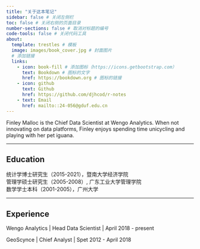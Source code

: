 ```yaml
---
title: "关于这本笔记"
sidebar: false # 关闭左侧栏
toc: false # 关闭右侧的页面目录
number-sections: false # 取消对标题的编号
code-tools: false # 关闭代码工具
about:
  template: trestles # 模板
  image: images/book_cover.jpg # 封面图片
  # 添加链接
  links:
    - icon: book-fill # 添加图标（https://icons.getbootstrap.com）
      text: Bookdown # 图标的文字
      href: https://bookdown.org # 图标的链接
    - icon: github
      text: Github
      href: https://github.com/djhcod/r-notes
    - text: Email
      href: mailto::24-056@gduf.edu.cn
---
```


Finley Malloc is the Chief Data Scientist at Wengo Analytics. When not innovating on data platforms, Finley enjoys spending time unicycling and playing with her pet iguana.

------------------------------------------------------------------------

## Education

| 统计学博士研究生（2015-2021），暨南大学经济学院
| 管理学硕士研究生（2005-2008）, 广东工业大学管理学院
| 数学学士本科（2001-2005），广州大学

------------------------------------------------------------------------

## Experience

Wengo Analytics \| Head Data Scientist \| April 2018 - present

GeoScynce \| Chief Analyst \| Spet 2012 - April 2018
